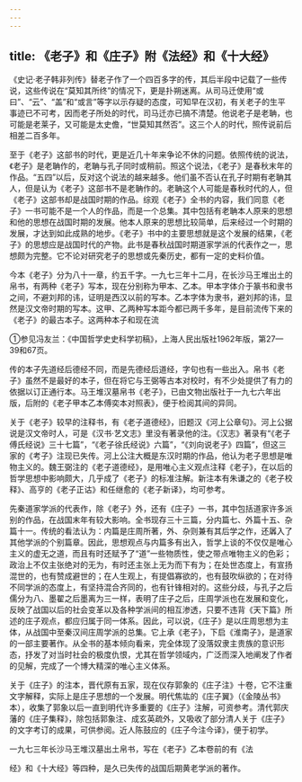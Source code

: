```yaml
---
---
---
```

title: 《老子》和《庄子》附《法经》和《十大经》
---



《史记·老子韩非列传》替老子作了一个四百多字的传，其后半段中记载了一些传说，这些传说在“莫知其所终”的情况下，更是扑朔迷离。从司马迁使用“或曰”、“云”、“盖”和“或言”等字以示存疑的态度，可知早在汉初，有关老子的生平事迹已不可考，因而老子所处的时代，司马迁亦已搞不清楚。他说老子是老聃，也可能是老莱子，又可能是太史儋，“世莫知其然否”。这三个人的时代，照传说前后相差二百多年。

至于《老子》这部书的时代，更是近几十年来争论不休的问题。依照传统的说法，《老子》是老聃作的，老聃与孔子同时或稍前。照这个说法，《老子》是春秋末年的作品。“五四”以后，反对这个说法的越来越多。他们虽不否认在孔子时期有老聃其人，但是认为《老子》这部书不是老聃作的。老聃这个人可能是春秋时代的人，但《老子》这部书却是战国时期的作品。综观《老子》全书的内容，我们同意《老子》一书可能不是一个人的作品，而是一个总集。其中包括有老聃本人原来的思想和他的思想在战国时期的发展。他本人原来的思想比较简单，后来经过一个时期的发展，才达到如此成熟的地步。《老子》书中的主要思想就是这个发展的结果，《老子》的思想应是战国时代的产物。此书是春秋战国时期道家学派的代表作之一，思想颇为完整。它不论对研究老子的思想或先秦历史，都有一定的史料价值。

今本《老子》分为八十一章，约五千字。一九七三年十二月，在长沙马王堆出土的帛书，有两种《老子》写本，现在分别称为甲本、乙本。甲本字体介于篆书和隶书之间，不避刘邦的讳，证明是西汉以前的写本。乙本字体为隶书，避刘邦的讳，显然是汉文帝时期的写本。这甲、乙两种写本距今都已两千多年，是目前流传下来的《老子》的最古本子。这两种本子和现在流

①参见冯友兰：《中国哲学史史科学初稿》，上海人民出版社1962年版，第27—39和67页。

传的本子先道经后德经不同，而是先德经后道经，字句也有一些出入。帛书《老子》虽然不是最好的本子，但在将它与王弼等古本对校时，有不少处提供了有力的依据以订正通行本。马王堆汉墓帛书《老子》，已由文物出版社于一九七六年出版，后附的《老子甲本乙本傅奕本对照表》，便于检阅其间的异同。

关于《老子》较早的注释书，有《老子道德经》，旧题汉《河上公章句》。河上公据说是汉文帝时人，可是《汉书·艺文志》里没有著录他的注。《汉志》著录有“《老子傅氏经说》三十七篇”，“《老子徐氏经说》六篇”，“《刘向说老子》四篇”，但这三家的《考子》注现已失传。河上公注大概是东汉时期的作品，他认为老子思想是唯物主义的。魏王弼注的《老子道德经》，是用唯心主义观点注释《老子》，在以后的哲学思想中影响颇大，几乎成了《老子》的标准注解。新注本有朱谦之的《老子校释》、高亨的《老子正诂》和任继愈的《老子新译》，均可参考。

先秦道家学派的代表作，除《老子》外，还有《庄子》一书，其中包括道家许多派别的作品，在战国末年有较大影响。全书现存三十三篇，分内篇七、外篇十五、杂篇十一。传统的看法认为：内篇是庄周所著，外、杂则兼有其后学之作，还羼入了其他学派的个别篇章。因此，思想观点与内篇多有出入，哲学上谈的不仅仅是唯心主义的虚无之道，而且有时还赋予了“道”一些物质性，使之带点唯物主义的色彩；政治上不仅主张绝对的无为，有时还主张上无为而下有为；在处世态度上，有宣扬混世的，也有赞成避世的；在人生观上，有提倡寡欲的，也有鼓吹纵欲的；在对待不同学派的态度上，有坚持混合齐同的，也有针锋相对的。这些分歧，与孔子之后儒分为八、墨翟之后墨离为三一样，表明了庄子之后，庄周学派也在发展和变化，反映了战国以后的社会变革以及各种学派间的相互渗透，只要不违背《天下篇》所述的庄子观点，都应归属于同一体系。因此，可以说，《庄子》是以庄周思想为主体，从战国中至秦汉间庄周学派的总集。它上承《老子》，下启《淮南子》，是道家的一部主要著作。从全书的基本倾向看来，完全体现了没落奴隶主贵族的意识形态，抒发了对当时社会的极度仇恨，尤其在哲学领域内，广泛而深入地阐发了作者的见解，完成了一个博大精深的唯心主义体系。

关于《庄子》的注本，晋代原有五家，现在仪存郭象的《庄子注》十卷，它不注重文字解释，实际上是庄子思想的一个发展。明代焦竑的《庄子翼》（《金陵丛书》本），收集了郭象以后一直到明代许多重要的《庄子》注解，可资参考。清代郭庆藩的《庄子集释》，除包括郭象注、成玄英疏外，又吸收了部分清人关于《庄子》的文字考订的成果，可供参阅。近人陈鼓应的《庄子今注今译》，便于初学。

一九七三年长沙马王堆汉墓出土帛书，写在《老子》乙本卷前的有《法

经》和《十大经》等四种，是久已失传的战国后期黄老学派的著作。